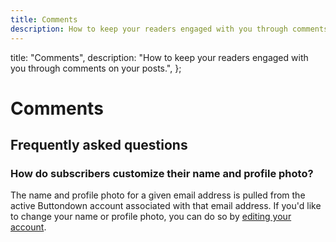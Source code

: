 ```yaml
---
title: Comments
description: How to keep your readers engaged with you through comments on your posts.
---
```


  title: "Comments",
  description:
    "How to keep your readers engaged with you through comments on your posts.",
};

# Comments

## Frequently asked questions

### How do subscribers customize their name and profile photo?

The name and profile photo for a given email address is pulled from the active Buttondown account associated with that email address. If you'd like to change your name or profile photo, you can do so by [editing your account](https://buttondown.email/settings).
